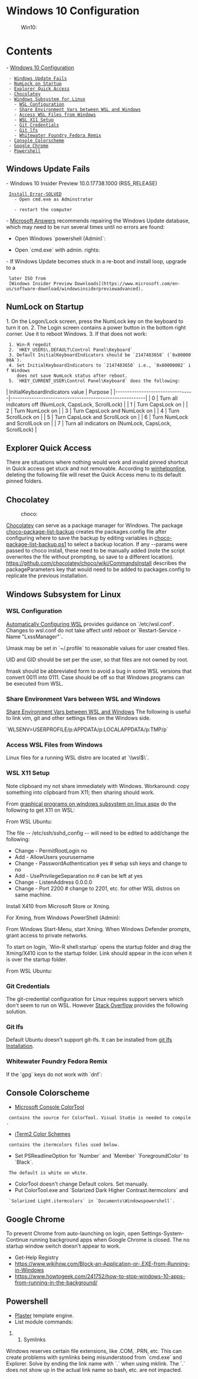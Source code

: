 = Windows 10 Configuration =
:Win10:

= Contents =
- [[#Windows 10 Configuration|Windows 10 Configuration]]
  - [[#Windows 10 Configuration#Windows Update Fails|Windows Update Fails]]
  - [[#Windows 10 Configuration#NumLock on Startup|NumLock on Startup]]
  - [[#Windows 10 Configuration#Explorer Quick Access|Explorer Quick Access]]
  - [[#Windows 10 Configuration#Chocolatey|Chocolatey]]
  - [[#Windows 10 Configuration#Windows Subsystem for Linux|Windows Subsystem for Linux]]
    - [[#Windows 10 Configuration#Windows Subsystem for Linux#WSL Configuration|WSL Configuration]]
    - [[#Windows 10 Configuration#Windows Subsystem for Linux#Share Environment Vars between WSL and Windows|Share Environment Vars between WSL and Windows]]
    - [[#Windows 10 Configuration#Windows Subsystem for Linux#Access WSL Files from Windows|Access WSL Files from Windows]]
    - [[#Windows 10 Configuration#Windows Subsystem for Linux#WSL X11 Setup|WSL X11 Setup]]
    - [[#Windows 10 Configuration#Windows Subsystem for Linux#Git Credentials|Git Credentials]]
    - [[#Windows 10 Configuration#Windows Subsystem for Linux#Git lfs|Git lfs]]
    - [[#Windows 10 Configuration#Windows Subsystem for Linux#Whitewater Foundry Fedora Remix|Whitewater Foundry Fedora Remix]]
  - [[#Windows 10 Configuration#Console Colorscheme|Console Colorscheme]]
  - [[#Windows 10 Configuration#Google Chrome|Google Chrome]]
  - [[#Windows 10 Configuration#Powershell|Powershell]]


== Windows Update Fails ==

- Windows 10 Insider Preview 10.0.17738.1000 (RS5_RELEASE)
  [[https://answers.microsoft.com/en-us/windows/forum/windows_10-update/windows-10-insider-preview-100177381000-rs5release/33da6c23-c9db-4096-8d68-38ee39d51b89|Install Error-SOLVED]]
    - Open cmd.exe as Adminstrator

{{{ dos
Sfc.exe /Scannow
Dism.exe /online /Cleanup-Image /StartComponentCleanup
Dism.exe /online /Cleanup-Image /restorehealth
}}}

    - restart the computer

- [[https://answers.microsoft.com/en-us/windows/forum/windows_10-update/failed-to-install-2017-07-cumulative-update-for/de8fb22d-e611-4a2e-89f9-6944b78aa01b?auth=1|Microsoft Answers]]
recommends repairing the Windows Update database, which may need to be run
several times until no errors are found:

* Open Windows `powershell (Admin)`:

{{{ powershell
cd $env:windir\diagnostics\system\windowsupdate\
Get-TroubleshootingPack  .  |  Invoke-TroubleshootingPack  -Result  $env:TEMP
}}}

* Open `cmd.exe` with admin. rights:

{{{ DOS
net stop wuauserv
del /f /s /q C:\Windows\SoftwareDistribution\DataStore\*.*
del /f /s /q C:\Windows\SoftwareDistribution\Download\*.*
net start wuauserv
wuauclt /detectnow /reportnow
}}}

- If Windows Update becomes stuck in a re-boot and install loop, upgrade to a
  later ISO from
  [Windows Insider Preview Downloads](https://www.microsoft.com/en-us/software-download/windowsinsiderpreviewadvanced).

== NumLock on Startup ==

1. On the Logon/Lock screen, press the NumLock key on the keyboard to turn it on.
2. The Login screen contains a power button in the bottom right corner. Use it to reboot Windows.
3. If that does not work:
  1. Win-R regedit
  2. `HKEY_USERS\.DEFAULT\Control Panel\Keyboard`
  3. Default InitialKeyboardIndicators should be `2147483658` (`0x8000000A`).
  4. Set InitialKeyboardIndicators to `2147483650` i.e., `0x80000002` if Windows
     does not save NumLock status after reboot.
  5. `HKEY_CURRENT_USER\Control Panel\Keyboard` does the following:

| InitialKeyboardIndicators value | Purpose                                                 |
|---------------------------------|---------------------------------------------------------|
| 0                               | Turn all indicators off (NumLock, CapsLock, ScrollLock) |
| 1                               | Turn CapsLock on                                        |
| 2                               | Turn NumLock on                                         |
| 3                               | Turn CapsLock and NumLock on                            |
| 4                               | Turn ScrollLock on                                      |
| 5                               | Turn CapsLock and ScrollLock on                         |
| 6                               | Turn NumLock and ScrollLock on                          |
| 7                               | Turn all indicators on (NumLock, CapsLock, ScrollLock)  |

== Explorer Quick Access ==

There are situations where nothing would work and invalid pinned shortcut in
Quick access get stuck and not removable. According to [[http://www.winhelponline.com/blog/fix-quick-access-reset-pinned-shortcuts-stuck-not-working-windows-10/|winhelponline]],
deleting the following file will reset the Quick Access menu to its default
pinned folders.

{{{ DOS
cmd.exe /c del "%AppData%\Microsoft\Windows\Recent\AutomaticDestinations\f01b4d95cf55d32a.automaticDestinations-ms"
}}}

== Chocolatey ==
:choco:

[[https://chocolatey.org/|Chocolatey]] can serve as a package manager for Windows. The package
[[https://chocolatey.org/packages/choco-package-list-backup|choco-package-list-backup]] creates the packages.config file after
configuring where to save the backup by editing variables
in [[file:C:/ProgramData/chocolatey/bin/choco-package-list-backup.ps1|choco-package-list-backup.ps1]] to select a backup location.
If any --params were passed to choco install, these need to be manually added
(note the script overwrites the file without prompting, so save to a different
location).  https://github.com/chocolatey/choco/wiki/CommandsInstall describes the packageParameters
key that would need to be added to packages.config to replicate the previous
installation.

== Windows Subsystem for Linux ==

=== WSL Configuration ===

[[https://blogs.msdn.microsoft.com/commandline/2018/02/07/automatically-configuring-wsl/|Automatically Configuring WSL]]
provides guidance on `/etc/wsl.conf`. Changes to wsl.conf do not take affect
until reboot or `Restart-Service -Name "LxssManager"`.

Umask may be set in `~/.profile` to reasonable values for user created files.

UID and GID should be set per the user, so that files are not owned by root.

fmask should be abbreviated form to avoid a bug in some WSL versions that
convert 0011 into 0111. Case should be off so that Windows programs can be
executed from WSL.

{{{ ini
[automount]
enabled = true
# root = /mnt/
options = "metadata,uid=1000,gid=1000,umask=22,fmask=11,case=off"
mountFsTab = false

#Let’s enable DNS – even though these are turned on by default, we’ll specify her
[network]
generateHosts = true
generateResolvConf = true
}}}

=== Share Environment Vars between WSL and Windows ===

[[https://blogs.msdn.microsoft.com/commandline/2017/12/22/share-environment-vars-between-wsl-and-windows/|Share Environment Vars between WSL and Windows]]
The following is useful to link vim, git and other settings files on the
Windows side.

`WLSENV=USERPROFILE/p:APPDATA/p:LOCALAPPDATA/p:TMP/p`

=== Access WSL Files from Windows ===

Linux files for a running WSL distro are located at `\\wsl$\<distro_name>`.

=== WSL X11 Setup ===

Note clipboard my not share immediately with Windows. Workaround: copy
something into clipboard from X11; then sharing should work.

From
[[https://virtualizationreview.com/articles/2017/02/08/graphical-programs-on-windows-subsystem-on-linux.aspx|graphical programs on windows subsystem on linux aspx]]
do the following to get X11 on WSL:

From WSL Ubuntu:

{{{ bash
sudo apt-get remove  openssh-server
sudo apt-get install  openssh-server
}}}

The file -- /etc/ssh/sshd_config -- will need to be edited to add/change the
following:

* Change - PermitRootLogin no
* Add - AllowUsers yourusername
* Change - PasswordAuthentication yes # setup ssh keys and change to no
* Add - UsePrivilegeSeparation no # can be left at yes
* Change - ListenAddress 0.0.0.0
* Change - Port 2200 # change to 2201, etc. for other WSL distros on same machine.

{{{ bash
sudo service ssh --full-restart
}}}

Install X410 from Microsoft Store or Xming.

For Xming, from Windows PowerShell (Admin):

{{{ powershell
choco install Xming -y
}}}

From Windows Start-Menu, start Xming. When Windows Defender prompts, grant
access to private networks.

To start on login, `Win-R shell:startup` opens the startup folder and drag the
Xming/X410 icon to the startup folder. Link should appear in the icon when it
is over the startup folder.

From WSL Ubuntu:

{{{ bash
sudo apt-get install x11-apps
export DISPLAY=:0
xeyes # to test
}}}

=== Git Credentials ===

The git-credential configuration for Linux requires support servers which don't
seem to run on WSL. However [[https://stackoverflow.com/questions/45925964/how-to-use-git-credential-store-on-wsl-ubuntu-on-windows#comment81823871_47350274|Stack Overflow]] provides the following solution.

{{{ bash
git config --global credential.helper "/mnt/c/Program\ Files/Git/mingw64/libexec/git-core/git-credential-wincred.exe"
}}}

=== Git lfs ===

Default Ubuntu doesn't support git-lfs. It can be installed from
[[https://github.com/git-lfs/git-lfs/wiki/Installation|git lfs Installation]].

{{{ bash
sudo apt-get install software-properties-common to install add-apt-repository (or sudo apt-get install python-software-properties if you are on Ubuntu <= 12.04)
sudo add-apt-repository ppa:git-core/ppa
sudo apt-get update
curl -s https://packagecloud.io/install/repositories/github/git-lfs/script.deb.sh | sudo bash
sudo apt-get install git-lfs
git lfs instal
}}}

=== Whitewater Foundry Fedora Remix ===

If the `gpg` keys do not work with `dnf`:

{{{ bash
rpm --import /etc/pki/rpm-gpg/RPM-GPG-KEY*
}}}

== Console Colorscheme ==

* [[https://github.com/Microsoft/Console/tree/master/tools/ColorTool|Microsoft Console ColorTool]]
  contains the source for ColorTool. Visual Studio is needed to compile.
* [[https://github.com/mbadolato/iTerm2-Color-Schemes|iTerm2 Color Schemes]]
  contains the itermcolors files used below.
* Set PSReadlineOption for `Number` and `Member` `ForegroundColor` to `Black`.
  The default is white on white.
* ColorTool doesn't change Default colors. Set manually.
* Put ColorTool.exe and `Solarized Dark Higher Contrast.itermcolors` and
  `Solarized Light.itermcolors` in `Documents\Windowspowershell`.

== Google Chrome ==

To prevent Chrome from auto-launching on login, open Settings-System-Continue running background apps when Google Chrome is closed. The no startup window switch doesn't appear to work.

{{{ DOS
copy
REG QUERY HKCU\Software\Microsoft\Windows\CurrentVersion\Run /v GoogleChromeAutoLaunch*
Alt-R
regedit
Delete Computer\HKEY_CURRENT_USER\Software\Microsoft\Windows\CurrentVersion\Run\GoogleChromeAutoLaunch_*
}}}

{{{ powershell
$RegPath = "HKCU:\Software\Microsoft\Windows\CurrentVersion\Run"
$RegProperty = "GoogleChromeAutoLaunch*"
Get-ItemProperty -Path $RegPath -Name $RegProperty
Remove-ItemProperty -Path $RegPath -Name $RegProperty -Confirm
}}}

* Get-Help Registry
* https://www.wikihow.com/Block-an-Application-or-.EXE-from-Running-in-Windows
* https://www.howtogeek.com/241752/how-to-stop-windows-10-apps-from-running-in-the-background/

== Powershell ==
* [[https://github.com/powershell/Plaster/|Plaster]] template engine.
* List module commands:

{{{powershell
Get-Command -Module <ModuleName>
Get-PSRepository

# Hide dotfiles
Get-ChildItem "$env:USERPROFILE" | # -recurse -force |
    Where-Object {$_.name -like ".*" -and $_.attributes -match 'Hidden' -eq $false} |
    Set-ItemProperty -name Attributes -value ([System.IO.FileAttributes]::Hidden)
}}}

## Symlinks

Windows reserves certain file extensions, like .COM, .PRN, etc. This can
create problems with symlinks being misunderstood from `cmd.exe` and
Explorer. Solve by ending the link name with `.` when using mklink. The `.`
does not show up in the actual link name so bash, etc. are not impacted.

{{{ DOS
mklink /D remodel_richland.droppages.com. C:\Users\fishe\Dropbox\Apps\My.DropPages\remodel_richland.droppages.com
}}}
